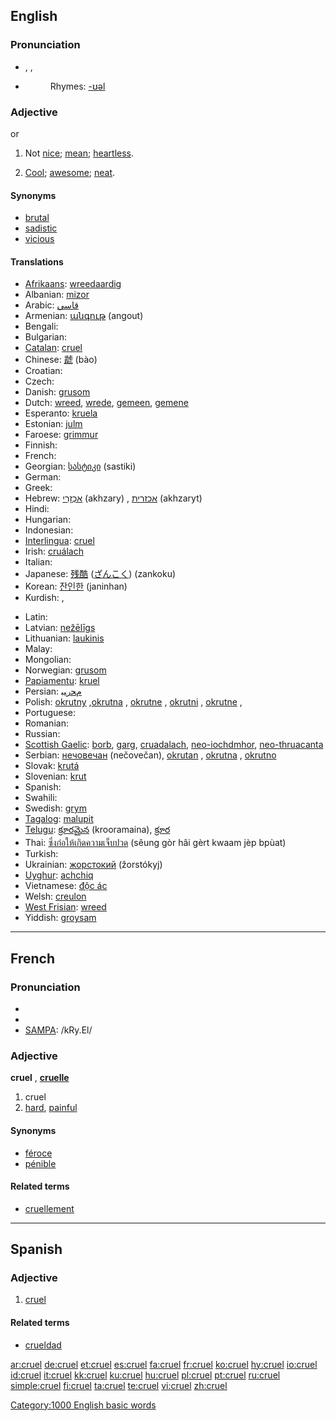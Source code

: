 ==English==

===Pronunciation===
* {{a|{{RP}}}} {{enPR|/kro͝əl/}}, {{IPA|/kɹʊəɫ/}}, {{SAMPA|/kr\u@5/}}
* {{audio|en-us-cruel.ogg|Audio (US)}}
*: Rhymes: [[Rhymes:English:-ʊəl|-ʊəl]]

===Adjective===
{{en-adj|cruel|er|est}} or {{en-adj|cruell|er|est}}

# Not [[nice]]; [[mean]]; [[heartless]].
# {{slang}} [[cool|Cool]]; [[awesome]]; [[neat]].

====Synonyms====
* [[brutal]]
* [[sadistic]]
* [[vicious]]

====Translations====
{{trans-top|Cruel}}
* [[Afrikaans]]: [[wreedaardig]]
* Albanian: [[mizor]]
* Arabic: [[قاسي]]
* Armenian: [[անգութ]] (angout)
* Bengali: {{t-|bn|nishthur|xs=Bengali}}
* Bulgarian: {{t+|bg|жесток|tr=žestok|sc=Cyrl}}
* [[Catalan]]: [[#Catalan|cruel]]
* Chinese: [[虣]] (bào)
* Croatian: {{t-|hr|nečovječan}}
* Czech: {{t-|cs|krutý|m}}
* Danish: [[grusom]]
* Dutch: [[wreed]], [[wrede]], [[gemeen]], [[gemene]]
* Esperanto: [[kruela]]
* Estonian: [[julm]]
* Faroese: [[grimmur]]
* Finnish: {{t-|fi|julma}}
* French: {{t+|fr|cruel}}
* Georgian: [[სასტიკი]] (sastiki)
* German: {{t+|de|grausam}}
* Greek: {{t+|el|σκληρός|tr=sklērós|sc=Grek}}
* Hebrew: [[אַכְזָרִי]] (akhzary) {{m}}, [[אכזרית]] (akhzaryt) {{f}}
* Hindi: {{t-|hi|nirdayi|xs=Hindi}}
* Hungarian: {{t+|hu|kegyetlen}}
* Indonesian: {{t+|id|kejam|xs=Indonesian}}
* [[Interlingua]]: [[#Interlingua|cruel]]
* Irish: [[cruálach]]
* Italian: {{t+|it|crudele}}
* Japanese: [[残酷]] ([[ざんこく]]) (zankoku)
* Korean: [[잔인한]] (janinhan)
* Kurdish: {{t+|ku|zalim}}, {{t+|ku|bêrehm}}
{{trans-mid}}
* Latin: {{t-|la|crudelis}}
* Latvian: [[nežēlīgs]]
* Lithuanian: [[laukinis]]
* Malay: {{t-|ms|kejam|xs=Malay}}
* Mongolian: {{t-|mn|хэрцгий|tr=hėrcgij|sc=Cyrl|xs=Mongolian}}
* Norwegian: [[grusom]]
* [[Papiamentu]]: [[kruel]]
* Persian: [[ﻡﺤﺭﻴﺒ]]
* Polish: [[okrutny]] {{m}},[[okrutna]] {{f}}, [[okrutne]] {{n}}, [[okrutni]] {{plural}}, [[okrutne]] {{plural}},{{f}}
* Portuguese: {{t+|pt|cruel}}
* Romanian: {{t+|ro|crud}}
* Russian: {{t+|ru|жестокий|tr=žestókij|sc=Cyrl}}
* [[Scottish Gaelic]]: [[borb]], [[garg]], [[cruadalach]], [[neo-iochdmhor]], [[neo-thruacanta]]
* Serbian: [[нечовечан]] (nečovečan), [[okrutan]] {{m}}, [[okrutna]] {{f}}, [[okrutno]] {{n}}
* Slovak: [[krutá]]
* Slovenian: [[krut]]
* Spanish: {{t+|es|cruel}}
* Swahili: {{t-|sw|dhalimu|xs=Swahili}}
* Swedish: [[grym]]
* [[Tagalog]]: [[malupit]]
* [[Telugu]]: [[క్రూరమైన]] (krooramaina), [[క్రూర]]
* Thai: [[ซึ่งก่อให้เกิดความเจ็บปวด]] (sêung gòr hâi gèrt kwaam jèp bpùat)
* Turkish: {{t+|tr|zalim}}
* Ukrainian: [[жорстокий]] (žorstókyj)
* [[Uyghur]]: [[achchiq]]
* Vietnamese: [[độc ác]]
* Welsh: [[creulon]]
* [[West Frisian]]: [[wreed]]
* Yiddish: [[groysam]]
{{trans-bottom}}

[[Category:1000 English basic words]]

----

==French==

===Pronunciation===
* {{audio|Fr-cruel.ogg|audio}}
* {{IPA|/kʁy.ɛl/}}
* [[w:SAMPA|SAMPA]]: /kRy.El/

===Adjective===
{{fr-infl-adj|sm=cruel|sf=cruelle|pm=cruels|pf=cruelles|smp=kʁy.ɛl|sfp=kʁy.ɛl|pmp=kʁy.ɛl|pfp=kʁy.ɛl}}
'''cruel''' {{m}}, '''[[cruelle]]''' {{f}}

# cruel
# [[hard]], [[painful]]

====Synonyms====
* [[féroce]]
* [[pénible]]

====Related terms====
* [[cruellement]]

----

==Spanish==

===Adjective===
{{es-adj|pl=crueles}}

# [[#English|cruel]]

====Related terms====
* [[crueldad]]

[[ar:cruel]]
[[de:cruel]]
[[et:cruel]]
[[es:cruel]]
[[fa:cruel]]
[[fr:cruel]]
[[ko:cruel]]
[[hy:cruel]]
[[io:cruel]]
[[id:cruel]]
[[it:cruel]]
[[kk:cruel]]
[[ku:cruel]]
[[hu:cruel]]
[[pl:cruel]]
[[pt:cruel]]
[[ru:cruel]]
[[simple:cruel]]
[[fi:cruel]]
[[ta:cruel]]
[[te:cruel]]
[[vi:cruel]]
[[zh:cruel]]